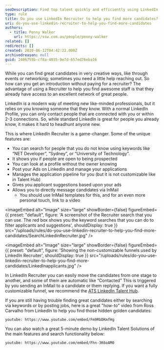 ```yaml
---
seoDescription: Find top talent quickly and efficiently using LinkedIn Recruiter's powerful search features, including keyword searches, applicant suggestions, and customizable funnels.
type: rule
title: Do you use LinkedIn Recruiter to help you find more candidates?
uri: do-you-use-linkedin-recruiter-to-help-you-find-more-candidates
authors:
  - title: Penny Walker
    url: https://ssw.com.au/people/penny-walker
related: []
redirects: []
created: 2020-06-12T04:42:22.000Z
archivedreason: null
guid: 2406755b-cf8a-4035-9e7d-657ed76eba16
---
```


While you can find great candidates in very creative ways, like through events or networking; sometimes you need a little help reaching out. So how can you get an introduction without paying for a recruiter?
The advantage of using a Recruiter to help you find awesome staff is that they already have access to an excellent network of great people.

LinkedIn is a modern way of meeting new like-minded professionals, but it relies on you knowing someone that they know. With a normal LinkedIn Profile, you can only contact people that are connected with you or within 2-3 connections. So, while standard LinkedIn is great for people you already know, it makes it hard to headhunt anyone new.

This is where LinkedIn Recruiter is a game-changer. Some of the unique features are:

- You can search for people that you do not know using keywords like “NET Developer”, “Sydney”, or “University of Technology”.
- It shows you if people are open to being prospected
- You can look at a profile without the owner knowing
- Post your Ads on LinkedIn and manage your applications
- Manages the application pipeline for you (but it is not customizable like in Talent Hub)
- Gives you applicant suggestions based upon your ads
- Allows you to directly message candidates via InMail
  - You should use InMail templates for this, and for an even more personal touch, link to a video


<imageEmbed
  alt="Image"
  size="large"
  showBorder={false}
  figureEmbed={{
    preset: "default",
    figure: 'A screenshot of the Recruiter search that you can use. The red box shows you the keyword searches that you can do to filter applicants and suggestions',
    shouldDisplay: true
  }}
  src="/uploads/rules/do-you-use-linkedin-recruiter-to-help-you-find-more-candidates/SearchLinkedinRecruiter.jpg"
/>


<imageEmbed
  alt="Image"
  size="large"
  showBorder={false}
  figureEmbed={{
    preset: "default",
    figure: 'Showing the non-customizable funnels used by LinkedIn Recruiter',
    shouldDisplay: true
  }}
  src="/uploads/rules/do-you-use-linkedin-recruiter-to-help-you-find-more-candidates/LinkedInapplicants.jpg"
/>

In LinkedIn Recruiter you can easily move the candidates from one stage to another, and some of them are automatic like “Contacted” This is triggered by you sending an InMail to a candidate or them replying. If you want a fully customizable funnel, we recommend the [ATS LinkedIn Talent Hub](https://business.linkedin.com/talent-solutions/talent-hub).

If you are still having trouble finding great candidates either by searching via keywords or by posting jobs, here is a great "how-to" video from Ross Carvalho from LinkedIn to help you find those hidden golden candidates:

`youtube: https://www.youtube.com/embed/Fm9RbDKmfHg`

You can also watch a great 5-minute demo by LinkedIn Talent Solutions of the main features and search functionality below:

`youtube: https://www.youtube.com/embed/Fhn-3K6oAM0`